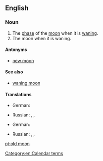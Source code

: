 ==English==

===Noun===
{{en-noun|head=[[old]] [[moon]]}}

# The [[phase]] of the [[moon]] when it is [[wane|waning]].
# The moon when it is waning.

====Antonyms====
* [[new moon]]

====See also====
* [[waning moon]]

====Translations====
{{trans-top|phase of moon when it is waning}}
* German: {{t|de|Altmond|m}}
{{trans-mid}}
* Russian: {{t|ru|убывающая луна|f}}, {{t|ru|луна́ на исходе|f}}, {{t|ru|старая луна|f}}
{{trans-bottom}}

{{trans-top|the moon when it is waning}}
* German: {{t|de|Altmond|m}}
{{trans-mid}}
* Russian: {{t|ru|убывающая луна|f}}, {{t|ru|луна́ на исходе|f}}, {{t|ru|старая луна|f}}
{{trans-bottom}}

[[Category:en:Calendar terms]]

[[pt:old moon]]